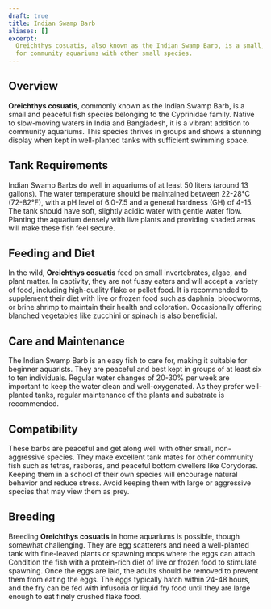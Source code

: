 ```yaml
---
draft: true
title: Indian Swamp Barb
aliases: []
excerpt:
  Oreichthys cosuatis, also known as the Indian Swamp Barb, is a small, peaceful fish from the Cyprinidae family, ideal
  for community aquariums with other small species.
---
```


## Overview

**Oreichthys cosuatis**, commonly known as the Indian Swamp Barb, is a small and peaceful fish species belonging to the
Cyprinidae family. Native to slow-moving waters in India and Bangladesh, it is a vibrant addition to community
aquariums. This species thrives in groups and shows a stunning display when kept in well-planted tanks with sufficient
swimming space.

## Tank Requirements

Indian Swamp Barbs do well in aquariums of at least 50 liters (around 13 gallons). The water temperature should be
maintained between 22-28°C (72-82°F), with a pH level of 6.0-7.5 and a general hardness (GH) of 4-15. The tank should
have soft, slightly acidic water with gentle water flow. Planting the aquarium densely with live plants and providing
shaded areas will make these fish feel secure.

## Feeding and Diet

In the wild, **Oreichthys cosuatis** feed on small invertebrates, algae, and plant matter. In captivity, they are not
fussy eaters and will accept a variety of food, including high-quality flake or pellet food. It is recommended to
supplement their diet with live or frozen food such as daphnia, bloodworms, or brine shrimp to maintain their health and
coloration. Occasionally offering blanched vegetables like zucchini or spinach is also beneficial.

## Care and Maintenance

The Indian Swamp Barb is an easy fish to care for, making it suitable for beginner aquarists. They are peaceful and best
kept in groups of at least six to ten individuals. Regular water changes of 20-30% per week are important to keep the
water clean and well-oxygenated. As they prefer well-planted tanks, regular maintenance of the plants and substrate is
recommended.

## Compatibility

These barbs are peaceful and get along well with other small, non-aggressive species. They make excellent tank mates for
other community fish such as tetras, rasboras, and peaceful bottom dwellers like Corydoras. Keeping them in a school of
their own species will encourage natural behavior and reduce stress. Avoid keeping them with large or aggressive species
that may view them as prey.

## Breeding

Breeding **Oreichthys cosuatis** in home aquariums is possible, though somewhat challenging. They are egg scatterers and
need a well-planted tank with fine-leaved plants or spawning mops where the eggs can attach. Condition the fish with a
protein-rich diet of live or frozen food to stimulate spawning. Once the eggs are laid, the adults should be removed to
prevent them from eating the eggs. The eggs typically hatch within 24-48 hours, and the fry can be fed with infusoria or
liquid fry food until they are large enough to eat finely crushed flake food.
